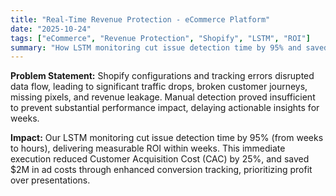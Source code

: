 ```yaml
---
title: "Real-Time Revenue Protection - eCommerce Platform"
date: "2025-10-24"
tags: ["eCommerce", "Revenue Protection", "Shopify", "LSTM", "ROI"]
summary: "How LSTM monitoring cut issue detection time by 95% and saved $2M in ad costs for a Shopify-based eCommerce platform."
---
```


**Problem Statement:** Shopify configurations and tracking errors disrupted data flow, leading to significant traffic drops, broken customer journeys, missing pixels, and revenue leakage. Manual detection proved insufficient to prevent substantial performance impact, delaying actionable insights for weeks.

**Impact:** Our LSTM monitoring cut issue detection time by 95% (from weeks to hours), delivering measurable ROI within weeks. This immediate execution reduced Customer Acquisition Cost (CAC) by 25%, and saved $2M in ad costs through enhanced conversion tracking, prioritizing profit over presentations.

